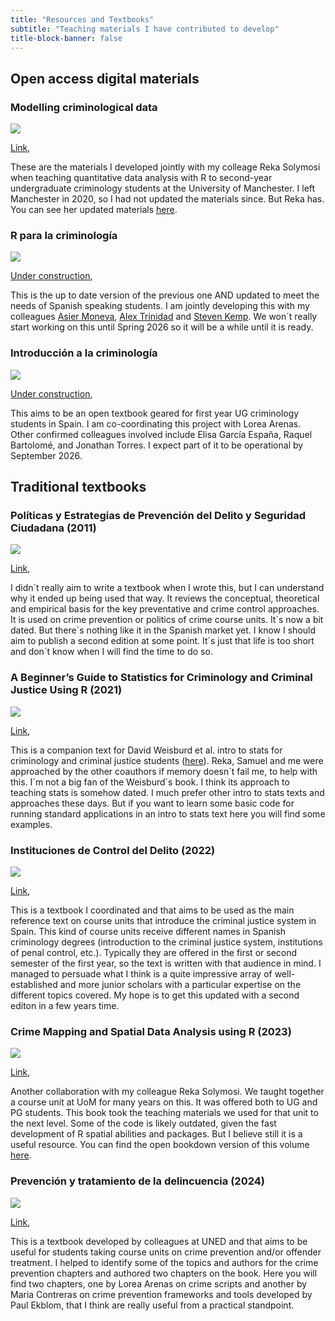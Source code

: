 ```yaml
---
title: "Resources and Textbooks"
subtitle: "Teaching materials I have contributed to develop"
title-block-banner: false
---
```


## Open access digital materials

### Modelling criminological data

::: {.grid}

::: {.g-col-12 .g-col-md-2}
![](files/images/Rlogo.png)

:::

::: {.g-col-12 .g-col-md-10}

[Link](https://www.us.es/estudiar/que-estudiar/oferta-de-grados/grado-en-criminologia/2180003), &nbsp;

These are the materials I developed jointly with my colleage Reka Solymosi when teaching quantitative data analysis with R to second-year undergraduate criminology students at the University of Manchester. I left Manchester in 2020, so I had not updated the materials since. But Reka has. You can see her updated materials [here](https://maczokni.github.io/modelling_book/).

:::

:::


### R para la criminología

::: {.grid}

::: {.g-col-12 .g-col-md-2}
![](files/images/Rlogo.png)

:::

::: {.g-col-12 .g-col-md-10}

[Under construction](), &nbsp;

This is the up to date version of the previous one AND updated to meet the needs of Spanish speaking students. I am jointly developing this with my colleagues [Asier Moneva](https://asiermoneva.com/about.html), [Alex Trinidad](https://www.alexandertrinidad.com) and [Steven Kemp](https://es.linkedin.com/in/steven-kemp-ed). We won´t really start working on this until Spring 2026 so it will be a while until it is ready.

:::

:::

### Introducción a la criminología

::: {.grid}

::: {.g-col-12 .g-col-md-2}
![](files/images/INTRO.png)

:::

::: {.g-col-12 .g-col-md-10}

[Under construction](https://www.intro-criminologia.es), &nbsp;

This aims to be an open textbook geared for first year UG criminology students in Spain. I am co-coordinating this project with Lorea Arenas. Other confirmed colleagues involved include Elisa García España, Raquel Bartolomé, and Jonathan Torres. I expect part of it to be operational by September 2026.

:::

:::


## Traditional textbooks

### Políticas y Estrategias de Prevención del Delito y Seguridad Ciudadana (2011)

::: {.grid}

::: {.g-col-12 .g-col-md-2}
![](files/images/politicas.webp)

:::

::: {.g-col-12 .g-col-md-10}

[Link](https://editorialbdef.com/productos/medina-ariza-juanjo-politicas-y-estrategias-de-prevencion-del-delito-y-seguridad-ciudadana/), &nbsp; 

I didn´t really aim to write a textbook when I wrote this, but I can understand why it ended up being used that way. It reviews the conceptual, theoretical and empirical basis for the key preventative and crime control approaches. It is used on crime prevention or politics of crime course units. It´s now a bit dated. But there´s nothing like it in the Spanish market yet. I know I should aim to publish a second edition at some point. It´s just that life is too short and don´t know when I will find the time to do so.


:::

:::

### A Beginner’s Guide to Statistics for Criminology and Criminal Justice Using R (2021)

::: {.grid}

::: {.g-col-12 .g-col-md-2}
![](files/images/beginners.webp)

:::

::: {.g-col-12 .g-col-md-10}

[Link](https://link.springer.com/book/10.1007/978-3-030-50625-4), &nbsp; 

This is a companion text for David Weisburd et al. intro to stats for criminology and criminal justice students ([here](https://link.springer.com/book/10.1007/978-3-030-47967-1)). Reka, Samuel and me were approached by the other coauthors if memory doesn´t fail me, to help with this. I´m not a big fan of the Weisburd´s book. I think its approach to teaching stats is somehow dated. I much prefer other intro to stats texts and approaches these days. But if you want to learn some basic code for running standard applications in an intro to stats text here you will find some examples.


:::

:::

### Instituciones de Control del Delito (2022)

::: {.grid}

::: {.g-col-12 .g-col-md-2}
![](files/images/instituciones.jpg)

:::

::: {.g-col-12 .g-col-md-10}

[Link](https://www.dykinson.com/libros/instituciones-de-control-del-delito/9788411225106/), &nbsp; 

This is a textbook I coordinated and that aims to be used as the main reference text on course units that introduce the criminal justice system in Spain. This kind of course units receive different names in Spanish criminology degrees (introduction to the criminal justice system, institutions of penal control, etc.). Typically they are offered in the first or second semester of the first year, so the text is written with that audience in mind. I managed to persuade what I think is a quite impressive array of well-established and more junior scholars with a particular expertise on the different topics covered. My hope is to get this updated with a second editon in a few years time.


:::

:::

### Crime Mapping and Spatial Data Analysis using R (2023)

::: {.grid}

::: {.g-col-12 .g-col-md-2}
![](files/images/crimemapping.webp)

:::

::: {.g-col-12 .g-col-md-10}

[Link](https://www.taylorfrancis.com/books/mono/10.1201/9781003154914/crime-mapping-spatial-data-analysis-using-juan-medina-ariza-reka-solymosi), &nbsp; 

Another collaboration with my colleague Reka Solymosi. We taught together a course unit at UoM for many years on this. It was offered both to UG and PG students. This book took the teaching materials we used for that unit to the next level. Some of the code is likely outdated, given the fast development of R spatial abilities and packages. But I believe still it is a useful resource. You can find the open bookdown version of this volume [here](https://maczokni.github.io/crime_mapping/).


:::

:::



### Prevención y tratamiento de la delincuencia (2024)

::: {.grid}

::: {.g-col-12 .g-col-md-2}
![](files/images/prevencion.jpg)

:::

::: {.g-col-12 .g-col-md-10}

[Link](https://www.editorialsanzytorres.com/libros/manual-de-prevencion-y-tratamiento-de-la-delincuencia/9788419947376/), &nbsp; 

This is a textbook developed by colleagues at UNED and that aims to be useful for students taking course units on crime prevention and/or offender treatment. I helped to identify some of the topics and authors for the crime prevention chapters and authored two chapters on the book. Here you will find two chapters, one by Lorea Arenas on crime scripts and another by Maria Contreras on crime prevention frameworks and tools developed by Paul Ekblom, that I think are really useful from a practical standpoint.


:::

:::


